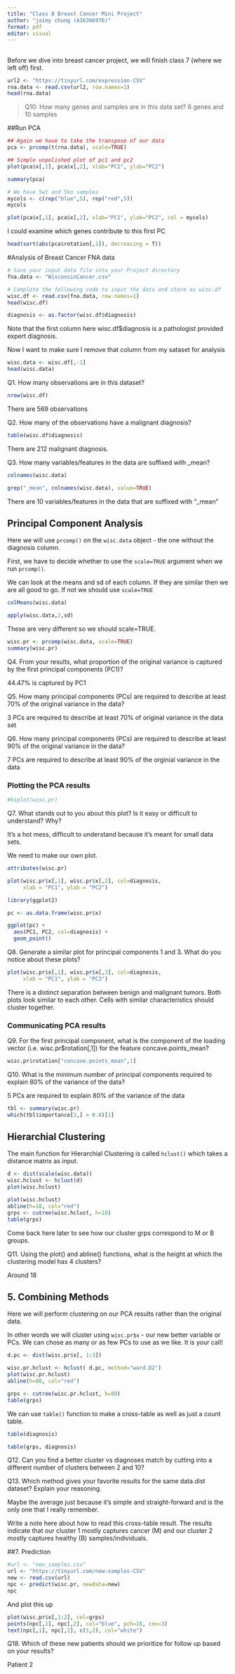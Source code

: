 ```yaml
---
title: "Class 8 Breast Cancer Mini Project"
author: "jaimy chung (A16366976)"
format: pdf
editor: visual
---
```


## 

Before we dive into breast cancer project, we will finish class 7 (where we left off) first.

```r
url2 <- "https://tinyurl.com/expression-CSV"
rna.data <- read.csv(url2, row.names=1)
head(rna.data)
```
> Q10: How many genes and samples are in this data set?
6 genes and 10 samples

##Run PCA

```r
## Again we have to take the transpose of our data
pca <- prcomp(t(rna.data), scale=TRUE)

## Simple unpolished plot of pc1 and pc2
plot(pca$x[,1], pca$x[,2], xlab="PC1", ylab="PC2")
```
```r
summary(pca)
```
```r
# We have 5wt and 5ko samples
mycols <- c(rep("blue",5), rep("red",5))
mycols

plot(pca$x[,1], pca$x[,2], xlab="PC1", ylab="PC2", col = mycols)
```

I could examine which genes contribute to this first PC

```r
head(sort(abs(pca$rotation[,1]), decreasing = T))
```

#Analysis of Breast Cancer FNA data

```r
# Save your input data file into your Project directory
fna.data <- "WisconsinCancer.csv"

# Complete the following code to input the data and store as wisc.df
wisc.df <- read.csv(fna.data, row.names=1)
head(wisc.df)
```

```r
diagnosis <- as.factor(wisc.df$diagnosis)
```

Note that the first column here wisc.df$diagnosis is a pathologist provided expert diagnosis.

Now I want to make sure I remove that column from my sataset for analysis

```r
wisc.data <- wisc.df[,-1]
head(wisc.data)
```



Q1. How many observations are in this dataset?

```r
nrow(wisc.df)
```

There are 569 observations

Q2. How many of the observations have a malignant diagnosis?

```r
table(wisc.df$diagnosis)
```

There are 212 malignant diagnosis.

Q3. How many variables/features in the data are suffixed with _mean?

```r
colnames(wisc.data)
```
```r
grep("_mean", colnames(wisc.data), value=TRUE)
```

There are 10 variables/features in the data that are suffixed with "_mean"


## Principal Component Analysis

Here we will use `prcomp()` on the `wisc.data` object - the one without the diagnosis column.

First, we have to decide whether to use the `scale=TRUE` argument when we run `prcomp()`.

We can look at the means and sd of each column. If they are similar then we are all good to go. If not we should use `scale=TRUE`

```r
colMeans(wisc.data)
```

```r
apply(wisc.data,2,sd)
```

These are very different so we should scale=TRUE.

```r
wisc.pr <- prcomp(wisc.data, scale=TRUE)
summary(wisc.pr)
```


Q4. From your results, what proportion of the original variance is captured by the first principal components (PC1)?

44.47% is captured by PC1

Q5. How many principal components (PCs) are required to describe at least 70% of the original variance in the data?

3 PCs are required to describe at least 70% of original variance in the data set

Q6. How many principal components (PCs) are required to describe at least 90% of the original variance in the data?

7 PCs are required to describe at least 90% of the orginial variance in the data



### Plotting the PCA results

```r
#biplot(wisc.pr)
```

Q7. What stands out to you about this plot? Is it easy or difficult to understand? Why?

It's a hot mess, difficult to understand because it's meant for small data sets.


We need to make our own plot.

```r
attributes(wisc.pr)
```

```r
plot(wisc.pr$x[,1], wisc.pr$x[,2], col=diagnosis,
     xlab = "PC1", ylab = "PC2")
```

```r
library(ggplot2)

pc <- as.data.frame(wisc.pr$x)

ggplot(pc) +
  aes(PC1, PC2, col=diagnosis) + 
  geom_point()
```

Q8. Generate a similar plot for principal components 1 and 3. What do you notice about these plots?

```r
plot(wisc.pr$x[,1], wisc.pr$x[,3], col=diagnosis,
     xlab = "PC1", ylab = "PC3")
```

There is a distinct separation between benign and malignant tumors. Both plots look similar to each other. Cells with similar characteristics should cluster together.



### Communicating PCA results

Q9. For the first principal component, what is the component of the loading vector (i.e. wisc.pr$rotation[,1]) for the feature concave.points_mean?

```r
wisc.pr$rotation["concave.points_mean",1]
```


Q10. What is the minimum number of principal components required to explain 80% of the variance of the data?

5 PCs are required to explain 80% of the variance of the data

```r
tbl <- summary(wisc.pr)
which(tbl$importance[3,] > 0.8)[1]
```



## Hierarchial Clustering

The main function for Hierarchial Clustering is called `hclust()` which takes a distance matrix as input.

```r
d <- dist(scale(wisc.data))
wisc.hclust <- hclust(d)
plot(wisc.hclust)
```
```r
plot(wisc.hclust)
abline(h=18, col="red")
grps <- cutree(wisc.hclust, h=18)
table(grps)
```

Come back here later to see how our cluster grps correspond to M or B groups.





Q11. Using the plot() and abline() functions, what is the height at which the clustering model has 4 clusters?

Around 18

## 5. Combining Methods

Here we will perform clustering on our PCA results rather than the original data.

In other words we will cluster using `wisc.pr$x` - our new better variable or PCs. We can chose as many or as few PCs to use as we like. It is your call!

```r
d.pc <- dist(wisc.pr$x[, 1:3])

wisc.pr.hclust <- hclust( d.pc, method="ward.D2")
plot(wisc.pr.hclust)
abline(h=80, col="red")
```
```r
grps <- cutree(wisc.pr.hclust, h=80)
table(grps)
```

We can use `table()` function to make a cross-table as well as just a count table.

```r
table(diagnosis)
```
```r
table(grps, diagnosis)
```
Q12. Can you find a better cluster vs diagnoses match by cutting into a different number of clusters between 2 and 10?

Q13. Which method gives your favorite results for the same data.dist dataset? Explain your reasoning.

Maybe the average just because it's simple and straight-forward and is the only one that I really remember.

Write a note here about how to read this cross-table result.
The results indicate that our cluster 1 mostly captures cancer (M) and our cluster 2 mostly captures healthy (B) samples/individuals.


##7. Prediction

```r
#url <- "new_samples.csv"
url <- "https://tinyurl.com/new-samples-CSV"
new <- read.csv(url)
npc <- predict(wisc.pr, newdata=new)
npc
```

And plot this up
```r
plot(wisc.pr$x[,1:2], col=grps)
points(npc[,1], npc[,2], col="blue", pch=16, cex=3)
text(npc[,1], npc[,2], c(1,2), col="white")
```
Q18. Which of these new patients should we prioritize for follow up based on your results?

Patient 2